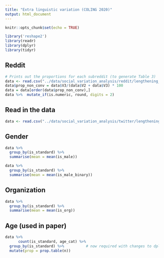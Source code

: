```yaml
---
title: "Extra linguistic variation (COLING 2020)"
output: html_document
---
```


```r
knitr::opts_chunk$set(echo = TRUE)

library('reshape2')
library(readr)
library(dplyr)
library(tidyr)

```

## Reddit

```r
# Prints out the proportions for each subreddit (to generate Table 3)
data <- read.csv("../data/social_variation_analysis/reddit/lengthening_pairs_subreddits_distr.txt", sep="\t", header=FALSE)
data$prop_non_conv = data$V3/(data$V2 + data$V3) * 100
data = data[order(data$prop_non_conv),]
data %>%  mutate_if(is.numeric, round, digits = 2)
```


## Read in the data 

```r
data <- read.csv("../data/social_variation_analysis/twitter/lengthening_pairs_m3inference_aggregated.txt", header=TRUE)
```

## Gender

```r
data %>%
  group_by(is_standard) %>%
  summarise(mean = mean(is_male))
```

```r
data %>%
  group_by(is_standard) %>%
  summarise(mean = mean(is_male_binary))
```

## Organization

```r
data %>%
  group_by(is_standard) %>%
  summarise(mean = mean(is_org))
```

## Age (used in paper)

```r
data %>%
      count(is_standard, age_cat) %>%
  group_by(is_standard) %>%          # now required with changes to dplyr::count()
  mutate(prop = prop.table(n))
```

